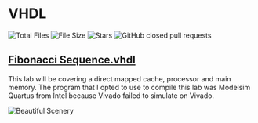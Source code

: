 # VHDL

![Total Files](https://img.shields.io/github/directory-file-count/jge162/Verilog_Projects?color=4078c0&style=for-the-badge)
![File Size](https://img.shields.io/github/repo-size/jge162/Verilog_Projects?color=4078c0&style=for-the-badge)
![Stars](https://img.shields.io/github/stars/jge162/Verilog_Projects?color=4078c0&style=for-the-badge) 
![GitHub closed pull requests](https://img.shields.io/github/issues-pr-closed/jge162/Verilog_Projects?color=red&label=Closed%20Pull%20requests&logo=GitHub&style=for-the-badge)

## [Fibonacci Sequence.vhdl](https://github.com/jge162/Verilog_VHDL_Projects/blob/main/Fibonacci_sequence.vhdl)
This lab will be covering a direct mapped cache, processor and main memory. The program that I opted to use to compile this lab was Modelsim Quartus from Intel because Vivado failed to simulate on Vivado.

![Beautiful Scenery](../images/Fib.jpg)
